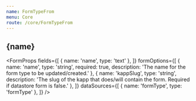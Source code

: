 ```yaml
---
name: FormTypeFrom
menu: Core
route: /core/FormTypeFrom
---
```




<h2>{name}</h2>

<FormProps
  fields={[
    { name: 'name', type: 'text' },
  ]}
  formOptions={[
    {
      name: 'name',
      type: 'string',
      required: true,
      description:
        'The name for the form type to be updated/created.'
    },
    {
      name: 'kappSlug',
      type: 'string',
      description:
        'The slug of the kapp that does/will contain the form. Required if datastore form is false.'
    },
  ]}
  dataSources={[
    { name: 'formType', type: 'formType' },
  ]}
/>
